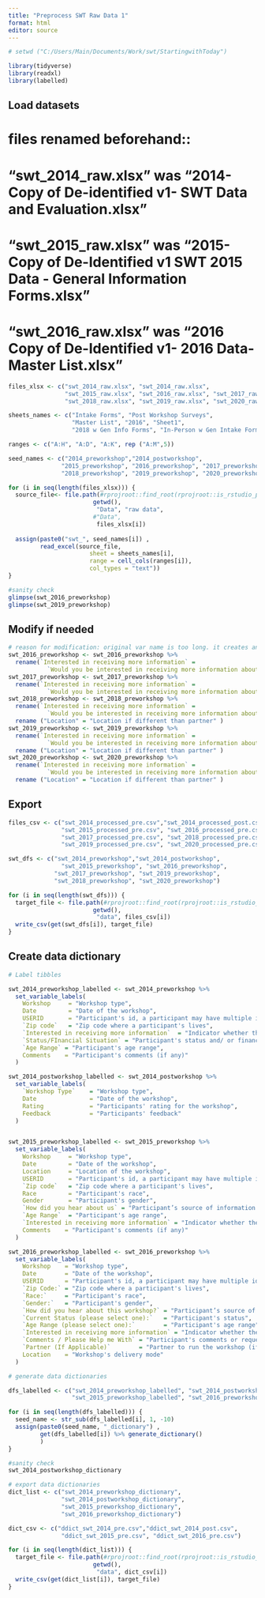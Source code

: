 ```yaml
---
title: "Preprocess SWT Raw Data 1"
format: html
editor: source
---
```


```r
# setwd ("C:/Users/Main/Documents/Work/swt/StartingwithToday")

library(tidyverse)
library(readxl)
library(labelled)
```

## Load datasets
# files renamed beforehand::
#  "swt_2014_raw.xlsx" was "2014- Copy of De-identified v1- SWT Data and Evaluation.xlsx"
# "swt_2015_raw.xlsx" was "2015-Copy of De-Identified v1 SWT 2015 Data - General Information Forms.xlsx"
# "swt_2016_raw.xlsx" was "2016 Copy of De-Identified v1- 2016 Data- Master List.xlsx"

```r
files_xlsx <- c("swt_2014_raw.xlsx", "swt_2014_raw.xlsx",
                "swt_2015_raw.xlsx", "swt_2016_raw.xlsx", "swt_2017_raw.xlsx",
                "swt_2018_raw.xlsx", "swt_2019_raw.xlsx", "swt_2020_raw.xlsx")#, "swt_2021_raw.xlsx")

sheets_names <- c("Intake Forms", "Post Workshop Surveys",
                  "Master List", "2016", "Sheet1", 
                  "2018 w Gen Info Forms", "In-Person w Gen Intake Forms", "In-person w Gen Intake Forms") # note that R ignores / in sheet names

ranges <- c("A:H", "A:D", "A:K", rep ("A:M",5))

seed_names <- c("2014_preworkshop","2014_postworkshop",
               "2015_preworkshop", "2016_preworkshop", "2017_preworkshop",
               "2018_preworkshop", "2019_preworkshop", "2020_preworkshop")

for (i in seq(length(files_xlsx))) {
  source_file<- file.path(#rprojroot::find_root(rprojroot::is_rstudio_project),
                        getwd(),
                         "Data", "raw data",
                        #"Data",
                         files_xlsx[i])
  
  assign(paste0("swt_", seed_names[i]) ,
         read_excel(source_file,
                       sheet = sheets_names[i],
                       range = cell_cols(ranges[i]),
                       col_types = "text"))
}

```

```r
#sanity check
glimpse(swt_2016_preworkshop)
glimpse(swt_2019_preworkshop)

```

## Modify if needed

```r
# reason for modification: original var name is too long. it creates an error when generating data dictionary.
swt_2016_preworkshop <- swt_2016_preworkshop %>% 
  rename(`Interested in receiving more information` = 
           `Would you be interested in receiving more information about our services?`)
swt_2017_preworkshop <- swt_2017_preworkshop %>% 
  rename(`Interested in receiving more information` = 
           `Would you be interested in receiving more information about our services?`)
swt_2018_preworkshop <- swt_2018_preworkshop %>% 
  rename(`Interested in receiving more information` = 
           `Would you be interested in receiving more information about our services?`)
  rename ("Location" = "Location if different than partner" )
swt_2019_preworkshop <- swt_2019_preworkshop %>% 
  rename(`Interested in receiving more information` = 
           `Would you be interested in receiving more information about our services?`)
  rename ("Location" = "Location if different than partner" )
swt_2020_preworkshop <- swt_2020_preworkshop %>% 
  rename(`Interested in receiving more information` = 
           `Would you be interested in receiving more information about our services?`) %>%
  rename ("Location" = "Location if different than partner" )
```

## Export

```r

files_csv <- c("swt_2014_processed_pre.csv","swt_2014_processed_post.csv",
               "swt_2015_processed_pre.csv", "swt_2016_processed_pre.csv",
               "swt_2017_processed_pre.csv", "swt_2018_processed_pre.csv",
               "swt_2019_processed_pre.csv", "swt_2020_processed_pre.csv")

swt_dfs <- c("swt_2014_preworkshop","swt_2014_postworkshop",
               "swt_2015_preworkshop", "swt_2016_preworkshop",
             "swt_2017_preworkshop", "swt_2019_preworkshop",
             "swt_2018_preworkshop", "swt_2020_preworkshop")

for (i in seq(length(swt_dfs))) {
  target_file <- file.path(#rprojroot::find_root(rprojroot::is_rstudio_project),
                        getwd(),
                         "data", files_csv[i])
  write_csv(get(swt_dfs[i]), target_file)
}

```

## Create data dictionary

```r
# Label tibbles

swt_2014_preworkshop_labelled <- swt_2014_preworkshop %>% 
  set_variable_labels(
    Workshop     = "Workshop type",
    Date         = "Date of the workshop",
    USERID       = "Participant's id, a participant may have multiple ids",
    `Zip code`   = "Zip code where a participant's lives",
    `Interested in receiving more information`  = "Indicator whether the participants want more information",
    `Status/FInancial Situation` = "Participant's status and/ or financial situation",
    `Age Range` = "Participant's age range",
    Comments    = "Participant's comments (if any)"
  )

swt_2014_postworkshop_labelled <- swt_2014_postworkshop %>% 
  set_variable_labels(
    `Workshop Type`    = "Workshop type",
    Date               = "Date of the workshop",
    Rating             = "Participants' rating for the workshop",
    Feedback           = "Participants' feedback"
  )


swt_2015_preworkshop_labelled <- swt_2015_preworkshop %>% 
  set_variable_labels(
    Workshop     = "Workshop type",
    Date         = "Date of the workshop",
    Location     = "Location of the workshop",
    USERID       = "Participant's id, a participant may have multiple ids",
    `Zip code`   = "Zip code where a participant's lives",
    Race         = "Participant's race",
    Gender       = "Participant's gender",
    `How did you hear about us` = "Participant’s source of information about SWT",
    `Age Range`  = "Participant's age range",
    `Interested in receiving more information` = "Indicator whether the participants want more information",
    Comments    = "Participant's comments (if any)"
  )

swt_2016_preworkshop_labelled <- swt_2016_preworkshop %>% 
  set_variable_labels(
    Workshop    = "Workshop type",
    Date        = "Date of the workshop",
    USERID      = "Participant's id, a participant may have multiple ids",
    `Zip Code:` = "Zip code where a participant's lives",
    `Race:`     = "Participant's race",
    `Gender:`   = "Participant's gender",
    `How did you hear about this workshop?` = "Participant’s source of information about the workshop",
    `Current Status (please select one):`   = "Participant's status",
    `Age Range (please select one):`        = "Participant's age range",
    `Interested in receiving more information` = "Indicator whether the participants want more information",
    `Comments / Please Help me With` = "Participant's comments or request (if any)",
    `Partner (If Applicable)`        = "Partner to run the workshop (if any)",
    Location    = "Workshop's delivery mode"
  )
```


```r
# generate data dictionaries

dfs_labelled <- c("swt_2014_preworkshop_labelled", "swt_2014_postworkshop_labelled",
                  "swt_2015_preworkshop_labelled", "swt_2016_preworkshop_labelled")

for (i in seq(length(dfs_labelled))) {
  seed_name <- str_sub(dfs_labelled[i], 1, -10)
  assign(paste0(seed_name, "_dictionary") ,
         get(dfs_labelled[i]) %>% generate_dictionary()
         )
}

```


```r
#sanity check
swt_2014_postworkshop_dictionary
```

```r
# export data dictionaries
dict_list <- c("swt_2014_preworkshop_dictionary",
               "swt_2014_postworkshop_dictionary",
               "swt_2015_preworkshop_dictionary",
               "swt_2016_preworkshop_dictionary")

dict_csv <- c("ddict_swt_2014_pre.csv","ddict_swt_2014_post.csv",
               "ddict_swt_2015_pre.csv", "ddict_swt_2016_pre.csv")

for (i in seq(length(dict_list))) {
  target_file <- file.path(#rprojroot::find_root(rprojroot::is_rstudio_project),
                        getwd(),
                         "data", dict_csv[i])
  write_csv(get(dict_list[i]), target_file)
}

```

